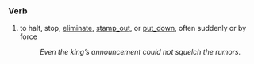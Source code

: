 === Verb ===
# to halt, stop, [[eliminate]], [[stamp_out]], or [[put_down]], often suddenly or by force
#: ''Even the king’s announcement could not squelch the rumors.''